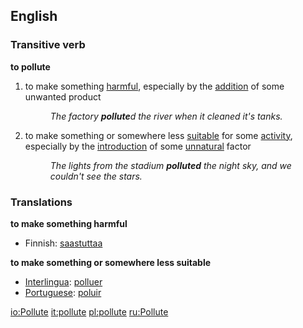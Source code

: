 ==English==

===Transitive verb===
'''to pollute'''

# to make something [[harmful]], especially by the [[addition]] of some unwanted product
#:''The factory '''pollute'''d the river when it cleaned it's tanks.''
# to make something or somewhere less [[suitable]] for some [[activity]], especially by the [[introduction]] of some [[unnatural]] factor
#:''The lights from the stadium '''polluted''' the night sky, and we couldn't see the stars.''

===Translations===
'''to make something harmful'''
{{top}}
*Finnish: [[saastuttaa]]
{{mid}}
{{bottom}}

'''to make something or somewhere less suitable'''
{{top}}
{{mid}}
{{bottom}}

{{checktrans}}
*[[Interlingua]]: [[polluer]]
*[[Portuguese]]: [[poluir]]

[[io:Pollute]]
[[it:pollute]]
[[pl:pollute]]
[[ru:Pollute]]